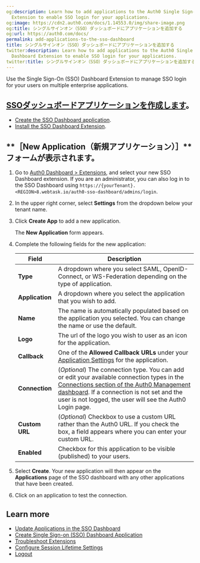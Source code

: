 ```yaml
---
og:description: Learn how to add applications to the Auth0 Single Sign-On (SSO) Dashboard
  Extension to enable SSO login for your applications.
og:image: https://cdn2.auth0.com/docs/1.14553.0/img/share-image.png
og:title: シングルサインオン（SSO）ダッシュボードにアプリケーションを追加する
og:url: https://auth0.com/docs/
permalink: add-applications-to-the-sso-dashboard
title: シングルサインオン（SSO）ダッシュボードにアプリケーションを追加する
twitter:description: Learn how to add applications to the Auth0 Single Sign-On (SSO)
  Dashboard Extension to enable SSO login for your applications.
twitter:title: シングルサインオン（SSO）ダッシュボードにアプリケーションを追加する
---
```


Use the Single Sign-On (<Tooltip tip="Single Sign-On (SSO): Service that, after a user logs into one applicaton, automatically logs that user in to other applications." cta="View Glossary" href="/docs/glossary?term=SSO">SSO</Tooltip>) Dashboard Extension to manage SSO login for your users on multiple enterprise applications.

## [SSOダッシュボードアプリケーションを作成します](/dashboard/guides/extensions/sso-dashboard-create-app)。

* [Create the SSO Dashboard application](/docs/customize/extensions/single-sign-on-dashboard-extension/create-sso-dashboard-application).
* [Install the SSO Dashboard Extension](/docs/customize/extensions/single-sign-on-dashboard-extension/install-sso-dashboard-extension).

## **［New Application（新規アプリケーション）］**フォームが表示されます。

1. Go to [Auth0 Dashboard > Extensions](https://manage.auth0.com/#/extensions), and select your new SSO Dashboard extension.
   If you are an administrator, you can also log in to the SSO Dashboard using `https://{yourTenant}.<REGION>8.webtask.io/auth0-sso-dashboard/admins/login`.
2. In the upper right corner, select **Settings** from the dropdown below your tenant name.
3. Click **Create App** to add a new application.

   The **New Application** form appears.
4. Complete the following fields for the new application:

   <table class="table"><thead>
   <tr>
   <th>Field</th>
   <th>Description</th>
   </tr>
   </thead>
   <tbody>
   <tr>
   <td><strong>Type</strong></td>
   <td>A dropdown where you select SAML, OpenID-Connect, or WS-Federation depending on the type of application.</td>
   </tr>
   <tr>
   <td><strong>Application</strong></td>
   <td>A dropdown where you select the application that you wish to add.</td>
   </tr>
   <tr>
   <td><strong>Name</strong></td>
   <td>The name is automatically populated based on the application you selected. You can change the name or use the default.</td>
   </tr>
   <tr>
   <td><strong>Logo</strong></td>
   <td>The url of the logo you wish to user as an icon for the application.</td>
   </tr>
   <tr>
   <td><strong>Callback</strong></td>
   <td>One of the <strong>Allowed Callback URLs</strong> under your <a href="https://manage.auth0.com/#/applications">Application Settings</a> for the application.</td>
   </tr>
   <tr>
   <td><strong>Connection</strong></td>
   <td>(<em>Optional</em>) The connection type. You can add or edit your available connection types in the <a href="https://manage.auth0.com/#/connections/database">Connections section of the Auth0 Management dashboard</a>.  If a connection is not set and the user is not logged, the user will see the Auth0 Login page.</td>
   </tr>
   <tr>
   <td><strong>Custom URL</strong></td>
   <td>(<em>Optional</em>) Checkbox to use a custom URL rather than the Auth0 URL. If you check the box, a field appears where you can enter your custom URL.</td>
   </tr>
   <tr>
   <td><strong>Enabled</strong></td>
   <td>Checkbox for this application to be visible (published) to your users.</td>
   </tr>
   </tbody>
   </table>
5. Select **Create**. Your new application will then appear on the **Applications** page of the SSO dashboard with any other applications that have been created.
6. Click on an application to test the connection.

## Learn more

* [Update Applications in the SSO Dashboard](/docs/customize/extensions/single-sign-on-dashboard-extension/update-applications-on-the-sso-dashboard)
* [Create Single Sign-on (SSO) Dashboard Application](/docs/customize/extensions/single-sign-on-dashboard-extension/create-sso-dashboard-application)
* [Troubleshoot Extensions](/docs/troubleshoot/integration-extensibility-issues/troubleshoot-extensions)
* [Configure Session Lifetime Settings](/docs/manage-users/sessions/configure-session-lifetime-settings)
* [Logout](/docs/authenticate/login/logout)